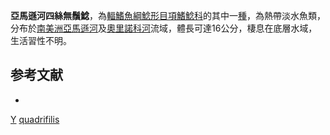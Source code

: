 {{Speciesbox
| taxon = Tetranematichthys quadrifilis
| binomial_authority = [[Kner|Kner]], 1858
| status = NE
| status_system = IUCN3.1
| synonyms = *''Ageneiosus quadrifilis '', <small>Kner, 1858</small>
}}
'''亞馬遜河四絲無鬚鯰'''，為[[輻鰭魚綱|輻鰭魚綱]][[鯰形目|鯰形目]][[項鰭鯰科|項鰭鯰科]]的其中一[[種|種]]，為熱帶淡水魚類，分布於[[南美洲|南美洲]][[亞馬遜河|亞馬遜河]]及[[奧里諾科河|奧里諾科河]]流域，體長可達16公分，棲息在底層水域，生活習性不明。

==参考文献==
*{{FishBase_species|genus=Tetranematichthys|species=quadrifilis|year=2015|month=5}}

{{Taxonbar}}
[[Category:_1858年描述的鱼类|Y]]
[[Category:四絲無鬚鯰屬|quadrifilis]]